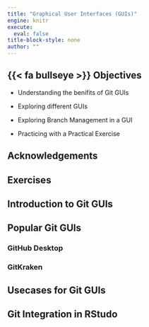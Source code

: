 ```yaml
---
title: "Graphical User Interfaces (GUIs)"
engine: knitr
execute:
  eval: false
title-block-style: none
author: ""
---
```


## {{< fa bullseye >}} Objectives
- Understanding the benifits of Git GUIs

- Exploring different GUIs

- Exploring Branch Management in a GUI

- Practicing with a Practical Exercise


## Acknowledgements

## Exercises


## Introduction to Git GUIs

## Popular Git GUIs

### GitHub Desktop
 
### GitKraken

## Usecases for Git GUIs

## Git Integration in RStudo





